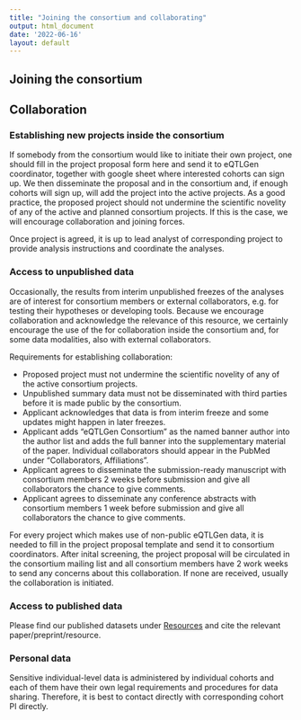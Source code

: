 ```yaml
---
title: "Joining the consortium and collaborating"
output: html_document
date: '2022-06-16'
layout: default
---
```


## Joining the consortium

## Collaboration

### Establishing new projects inside the consortium

If somebody from the consortium would like to initiate their own project, one should fill in the project proposal form here and send it to eQTLGen coordinator, together with google sheet where interested cohorts can sign up. We then disseminate the proposal and in the consortium and, if enough cohorts will sign up, will add the project into the active projects. As a good practice, the proposed project should not undermine the scientific novelity of any of the active and planned consortium projects. If this is the case, we will encourage collaboration and joining forces.

Once project is agreed, it is up to lead analyst of corresponding project to provide analysis instructions and coordinate the analyses.

### Access to unpublished data

Occasionally, the results from interim unpublished freezes of the analyses are of interest for consortium members or external collaborators, e.g. for testing their hypotheses or developing tools. Because we encourage collaboration and acknowledge the relevance of this resource, we certainly encourage the use of the for collaboration inside the consortium and, for some data modalities, also with external collaborators. 

Requirements for establishing collaboration:

- Proposed project must not undermine the scientific novelity of any of the active consortium projects.
- Unpublished summary data must not be disseminated with third parties before it is made public by the consortium.
- Applicant acknowledges that data is from interim freeze and some updates might happen in later freezes.
- Applicant adds "eQTLGen Consortium" as the named banner author into the author list and adds the full banner into the supplementary material of the paper. Individual collaborators should appear in the PubMed under "Collaborators, Affiliations".
- Applicant agrees to disseminate the submission-ready manuscript with consortium members 2 weeks before submission and give all collaborators the chance to give comments.
- Applicant agrees to disseminate any conference abstracts with consortium members 1 week before submission and give all collaborators the chance to give comments.

For every project which makes use of non-public eQTLGen data, it is needed to fill in the project proposal template and send it to consortium coordinators. After inital screening, the project proposal will be circulated in the consortium mailing list and all consortium members have 2 work weeks to send any concerns about this collaboration. If none are received, usually the collaboration is initiated.

### Access to published data

Please find our published datasets under [Resources](resources.Rmd) and cite the relevant paper/preprint/resource.

### Personal data

Sensitive individual-level data is administered by individual cohorts and each of them have their own legal requirements and procedures for data sharing. Therefore, it is best to contact directly with corresponding cohort PI directly.
